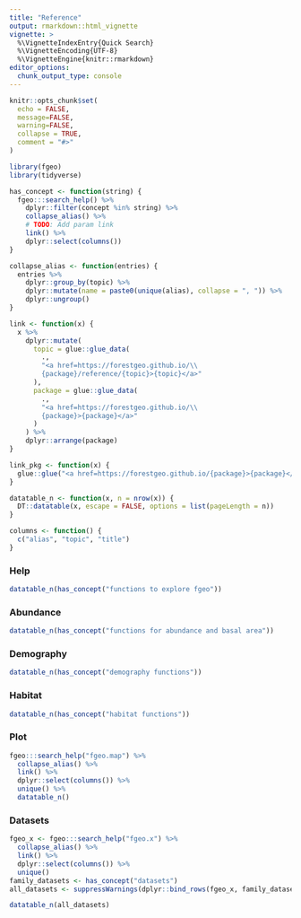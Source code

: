 ```yaml
---
title: "Reference"
output: rmarkdown::html_vignette
vignette: >
  %\VignetteIndexEntry{Quick Search}
  %\VignetteEncoding{UTF-8}
  %\VignetteEngine{knitr::rmarkdown}
editor_options: 
  chunk_output_type: console
---
```


```r
knitr::opts_chunk$set(
  echo = FALSE,
  message=FALSE, 
  warning=FALSE,
  collapse = TRUE,
  comment = "#>"
)

library(fgeo)
library(tidyverse)
```

```r
has_concept <- function(string) {
  fgeo:::search_help() %>% 
    dplyr::filter(concept %in% string) %>% 
    collapse_alias() %>% 
    # TODO: Add param link
    link() %>% 
    dplyr::select(columns())
}

collapse_alias <- function(entries) {
  entries %>% 
    dplyr::group_by(topic) %>% 
    dplyr::mutate(name = paste0(unique(alias), collapse = ", ")) %>% 
    dplyr::ungroup()
}

link <- function(x) {
  x %>% 
    dplyr::mutate(
      topic = glue::glue_data(
        ., 
        "<a href=https://forestgeo.github.io/\\
        {package}/reference/{topic}>{topic}</a>"
      ),
      package = glue::glue_data(
        ., 
        "<a href=https://forestgeo.github.io/\\
        {package}>{package}</a>"
      )
    ) %>% 
    dplyr::arrange(package)
}

link_pkg <- function(x) {
  glue::glue("<a href=https://forestgeo.github.io/{package}>{package}</a>")
}

datatable_n <- function(x, n = nrow(x)) {
  DT::datatable(x, escape = FALSE, options = list(pageLength = n))
}

columns <- function() {
  c("alias", "topic", "title")
}
```

### Help

```r
datatable_n(has_concept("functions to explore fgeo"))
```

### Abundance

```r
datatable_n(has_concept("functions for abundance and basal area"))
```

### Demography

```r
datatable_n(has_concept("demography functions"))
```

### Habitat

```r
datatable_n(has_concept("habitat functions"))
```

### Plot

```r
fgeo:::search_help("fgeo.map") %>% 
  collapse_alias() %>% 
  link() %>% 
  dplyr::select(columns()) %>% 
  unique() %>% 
  datatable_n()
```

### Datasets

```r
fgeo_x <- fgeo:::search_help("fgeo.x") %>% 
  collapse_alias() %>% 
  link() %>% 
  dplyr::select(columns()) %>% 
  unique()
family_datasets <- has_concept("datasets")
all_datasets <- suppressWarnings(dplyr::bind_rows(fgeo_x, family_datasets))

datatable_n(all_datasets)
```
